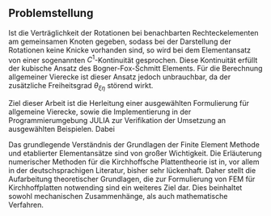 ## Problemstellung {#sec-problemstellung}



Ist die Verträglichkeit der Rotationen bei benachbarten Rechteckelementen am gemeinsamen Knoten gegeben, sodass bei der Darstellung der Rotationen keine Knicke vorhanden sind, so wird bei dem Elementansatz von einer sogenannten $C^1$-Kontinuität gesprochen. Diese Kontinuität erfüllt der kubische Ansatz des Bogner-Fox-Schmitt Elements. Für die Berechnung allgemeiner Vierecke ist dieser Ansatz jedoch unbrauchbar, da der zusätzliche Freiheitsgrad $\theta_{\xi\eta}$ störend wirkt. 

Ziel dieser Arbeit ist die Herleitung einer ausgewählten Formulierung für allgemeine Vierecke, sowie die Implementierung in der Programmierumgebung JULIA zur Verifikation der Umsetzung an ausgewählten Beispielen. Dabei 

Das grundlegende Verständnis der Grundlagen der Finite Element Methode und etablierter Elementansätze sind von großer Wichtigkeit. Die Erläuterung numerischer Methoden für die Kirchhoffsche Plattentheorie ist in, vor allem in der deutschsprachigen Literatur, bisher sehr lückenhaft. Daher stellt die Aufarbeitung theoretischer Grundlagen, die zur Formulierung von FEM für Kirchhoffplatten notwending sind ein weiteres Ziel dar. Dies beinhaltet sowohl mechanischen Zusammenhänge, als auch mathematische Verfahren.


